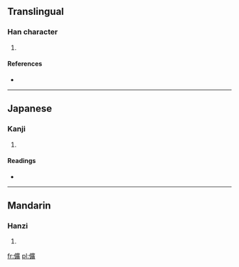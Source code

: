 ==Translingual==

===Han character===
{{Han char|rn=9|rad=人|as=15|sn=17|four=|canj=人戈廿金 (OITC)}}

# {{defn|Han|sort=人15}}

====References====
* {{Han ref|kx=0120.200|dkj=01253|dj=0254.180|hdz=10235.110|uh=5123|ud=20771}}

----

==Japanese==

===Kanji===
{{ja-kanji|grade=|rs=人15}}

# {{defn|lang=ja|sort=人15}}

====Readings====
* {{ja-readings|on=[[こう]] (kō)|kun=}}

----

==Mandarin==

===Hanzi===
{{cmn-hanzi|pin=[[kuàng]] ([[kuang4]])|wg=k'uang<sup>4</sup>}}

# {{defn|lang=cmn|sort=人15}}

[[fr:儣]]
[[pl:儣]]
